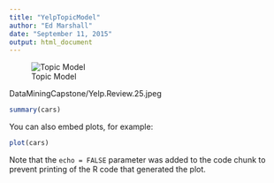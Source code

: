 ```yaml
---
title: "YelpTopicModel"
author: "Ed Marshall"
date: "September 11, 2015"
output: html_document
---
```


![Topic Model](/Users/edmarshall/yelp/Yelp.Review.25.jpeg)

DataMiningCapstone/Yelp.Review.25.jpeg

```r
summary(cars)
```

You can also embed plots, for example:

```r
plot(cars)
```

Note that the `echo = FALSE` parameter was added to the code chunk to prevent printing of the R code that generated the plot.
